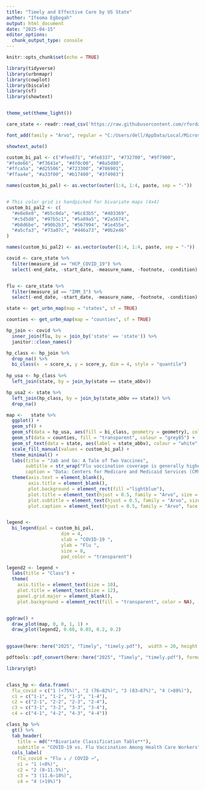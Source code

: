 ```yaml
---
title: "Timely and Effective Care by US State"
author: "Ifeoma Egbogah"
output: html_document
date: "2025-04-15"
editor_options: 
  chunk_output_type: console
---
```


```r
knitr::opts_chunk$set(echo = TRUE)
```

```r

library(tidyverse)
library(urbnmapr)
library(cowplot)
library(biscale)
library(sf)
library(showtext)


theme_set(theme_light())

care_state <- readr::read_csv('https://raw.githubusercontent.com/rfordatascience/tidytuesday/main/data/2025/2025-04-08/care_state.csv')

font_add(family = "Arvo", regular = "C:/Users/dell/AppData/Local/Microsoft/Windows/Fonts/Arvo-Regular.ttf", bold = "C:/Users/dell/AppData/Local/Microsoft/Windows/Fonts/Arvo-Bold.ttf", italic = "C:/Users/dell/AppData/Local/Microsoft/Windows/Fonts/Arvo-Italic.ttf")

showtext_auto()

custom_bi_pal <- c("#fee871", "#fe8337", "#732700", "#9f7900",
"#fede66", "#f3641e", "#4f0c00", "#8a5d00",
"#ffca5a", "#d25506", "#723300", "#786901",
"#ffaa4e", "#a33f00", "#b17400", "#3f4903")

names(custom_bi_pal) <- as.vector(outer(1:4, 1:4, paste, sep = "-"))


# This color grid is handpicked for bivariate maps (4x4)
custom_bi_pal2 <- c(
  "#e8e8e8", "#b5c0da", "#6c83b5", "#403369",
  "#c5d5d8", "#97b5c1", "#5a89a5", "#2a5674",
  "#b8d6be", "#90b2b3", "#567994", "#1e455e",
  "#a5cfa3", "#73a07c", "#446a73", "#0b2e46"
)

names(custom_bi_pal2) <- as.vector(outer(1:4, 1:4, paste, sep = "-"))


```


```r

covid <- care_state %>% 
  filter(measure_id == "HCP_COVID_19") %>% 
  select(-end_date, -start_date, -measure_name, -footnote, -condition) 


flu <- care_state %>% 
  filter(measure_id == "IMM_3") %>% 
  select(-end_date, -start_date, -measure_name, -footnote, -condition) 

state <- get_urbn_map(map = "states", sf = TRUE)

counties <- get_urbn_map(map = "counties", sf = TRUE)

hp_join <- covid %>% 
  inner_join(flu, by = join_by('state' == 'state')) %>% 
  janitor::clean_names()

hp_class <- hp_join %>% 
  drop_na() %>% 
  bi_class(x  = score_x, y = score_y, dim = 4, style = "quantile")
  
hp_usa <- hp_class %>% 
  left_join(state, by = join_by(state == state_abbv)) 

hp_usa2 <- state %>% 
  left_join(hp_class, by = join_by(state_abbv == state)) %>% 
  drop_na()

map <-   state %>% 
  ggplot() +
  geom_sf() +
  geom_sf(data = hp_usa, aes(fill = bi_class, geometry = geometry), colour = "grey95", show.legend = FALSE) +
  geom_sf(data = counties, fill = "transparent", colour = "grey85") + 
  geom_sf_text(data = state, aes(label = state_abbv), colour = "white", fontface = "bold") +
  scale_fill_manual(values = custom_bi_pal) +
  theme_minimal() +
  labs(title = "Jab and Go: A Tale of Two Vaccines",
       subtitle = str_wrap("Flu vaccination coverage is generally higher than COVID coverage in many states — indicating a greater long-term acceptance and familiarity with the flu vaccine. There is a regional variation, with some states performing well across both metrics and others lagging significantly.", width = 100),
       caption = "Data: Centers for Medicare and Medicaid Services (CMS) • Visualisation: Ifeoma Egbogah") +
  theme(axis.text = element_blank(),
        axis.title = element_blank(),
        plot.background = element_rect(fill ="lightblue"),
        plot.title = element_text(hjust = 0.5, family = "Arvo", size = 35, colour = "#723300"),
        plot.subtitle = element_text(hjust = 0.5, family = "Arvo", size = 12),
        plot.caption = element_text(hjust = 0.5, family = "Arvo", face = "italic", colour = "#723300", size = 10))


legend <- 
  bi_legend(pal = custom_bi_pal,
                    dim = 4,
                    xlab = "COVID-19 ",
                    ylab = "Flu ",
                    size = 8,
                    pad_color = "transparent")

legend2 <- legend + 
  labs(title = "Class") +
  theme(
    axis.title = element_text(size = 10),
    plot.title = element_text(size = 12),
    panel.grid.major = element_blank(),
    plot.background = element_rect(fill = "transparent", color = NA),     panel.background = element_rect(fill = "transparent", color = NA))


ggdraw() +
  draw_plot(map, 0, 0, 1, 1) +
  draw_plot(legend2, 0.68, 0.03, 0.2, 0.2)
 

ggsave(here::here("2025", "Timely", "timely.pdf"),  width = 20, height = 9, units = "in", device = cairo_pdf)

pdftools::pdf_convert(here::here("2025", "Timely", "timely.pdf"), format = "png", dpi = 500)

```


```r

library(gt)


class_hp <- data.frame(
  flu_covid = c("1 (<75%)", "2 (76–82%)", "3 (83–87%)", "4 (>88%)"),
  c1 = c("1-1", "1-2", "1-3", "1-4"),
  c2 = c("2-1", "2-2", "2-3", "2-4"),
  c3 = c("3-1", "3-2", "3-3", "3-4"),
  c4 = c("4-1", "4-2", "4-3", "4-4"))

class_hp %>%
  gt() %>%
  tab_header(
    title = md("**Bivariate Classification Table**"),
    subtitle = "COVID-19 vs. Flu Vaccination Among Health Care Workers") %>%
  cols_label(
    flu_covid = "Flu ↓ / COVID →",
    c1 = "1 (<8%)",
    c2 = "2 (8–11.5%)",
    c3 = "3 (11.6–18%)",
    c4 = "4 (>19%)")


```

